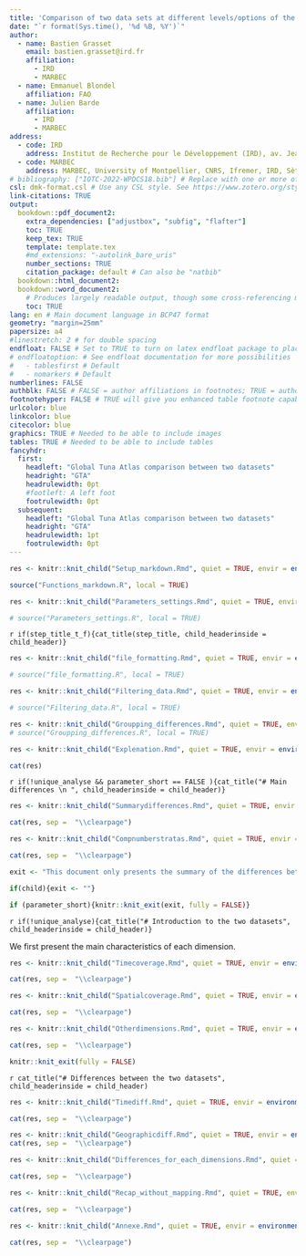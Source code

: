 ```yaml
---
title: 'Comparison of two data sets at different levels/options of the tuna atlas'
date: "`r format(Sys.time(), '%d %B, %Y')`"
author:
  - name: Bastien Grasset
    email: bastien.grasset@ird.fr
    affiliation:
      - IRD
      - MARBEC
  - name: Emmanuel Blondel
    affiliation: FAO
  - name: Julien Barde
    affiliation:
      - IRD
      - MARBEC
address:
  - code: IRD
    address: Institut de Recherche pour le Développement (IRD), av. Jean Monnet, CS 30171, 34203 Sète cédex, France
  - code: MARBEC
    address: MARBEC, University of Montpellier, CNRS, Ifremer, IRD, Sète, France
# bibliography: ["IOTC-2022-WPDCS18.bib"] # Replace with one or more of your own bibtex files. Better BibTeX for Zotero is your friend
csl: dmk-format.csl # Use any CSL style. See https://www.zotero.org/styles for a good list. Ignored if citation_package: natbib
link-citations: TRUE
output:
  bookdown::pdf_document2:
    extra_dependencies: ["adjustbox", "subfig", "flafter"]
    toc: TRUE
    keep_tex: TRUE
    template: template.tex
    #md_extensions: "-autolink_bare_uris"
    number_sections: TRUE
    citation_package: default # Can also be "natbib"
  bookdown::html_document2:
  bookdown::word_document2: 
    # Produces largely readable output, though some cross-referencing may fail. Useful for collaboration.
    toc: TRUE
lang: en # Main document language in BCP47 format
geometry: "margin=25mm"
papersize: a4
#linestretch: 2 # for double spacing
endfloat: FALSE # Set to TRUE to turn on latex endfloat package to place figures and tables at end of document
# endfloatoption: # See endfloat documentation for more possibilities
#   - tablesfirst # Default
#   - nomarkers # Default
numberlines: FALSE
authblk: FALSE # FALSE = author affiliations in footnotes; TRUE = author affiliations in a block below author names
footnotehyper: FALSE # TRUE will give you enhanced table footnote capabilities. Set to FALSE to be able to use French blocks. Needed due to what appears to be a latex bug.
urlcolor: blue
linkcolor: blue
citecolor: blue
graphics: TRUE # Needed to be able to include images
tables: TRUE # Needed to be able to include tables
fancyhdr:
  first:
    headleft: "Global Tuna Atlas comparison between two datasets"
    headright: "GTA"
    headrulewidth: 0pt
    #footleft: A left foot
    footrulewidth: 0pt
  subsequent:
    headleft: "Global Tuna Atlas comparison between two datasets"
    headright: "GTA"
    headrulewidth: 1pt
    footrulewidth: 0pt
---
```



```r

res <- knitr::knit_child("Setup_markdown.Rmd", quiet = TRUE, envir = environment())

```

```r

source("Functions_markdown.R", local = TRUE)

```


```r

res <- knitr::knit_child("Parameters_settings.Rmd", quiet = TRUE, envir = environment())

# source("Parameters_settings.R", local = TRUE)

```

`r if(step_title_t_f){cat_title(step_title, child_headerinside = child_header)}`

```r

res <- knitr::knit_child("file_formatting.Rmd", quiet = TRUE, envir = environment())

# source("file_formatting.R", local = TRUE)


```


```r

res <- knitr::knit_child("Filtering_data.Rmd", quiet = TRUE, envir = environment())

# source("Filtering_data.R", local = TRUE)


```

```r

res <- knitr::knit_child("Groupping_differences.Rmd", quiet = TRUE, envir = environment())
# source("Groupping_differences.R", local = TRUE)

```

```r

res <- knitr::knit_child("Explenation.Rmd", quiet = TRUE, envir = environment())

cat(res)

```

`r if(!unique_analyse && parameter_short == FALSE ){cat_title("# Main differences \n ", child_headerinside = child_header)}`


```r

res <- knitr::knit_child("Summarydifferences.Rmd", quiet = TRUE, envir = environment())

cat(res, sep =  "\\clearpage")

```

```r

res <- knitr::knit_child("Compnumberstratas.Rmd", quiet = TRUE, envir = environment())

cat(res, sep =  "\\clearpage")

```



```r

exit <- "This document only presents the summary of the differences between the two datasets. If you need a more detailed summary please provide FALSE as argument for the 'short' parameter"

if(child){exit <- ""}

if (parameter_short){knitr::knit_exit(exit, fully = FALSE)}


```

`r if(!unique_analyse){cat_title("# Introduction to the two datasets", child_headerinside = child_header)}`

We first present the main characteristics of each dimension.

```r

res <- knitr::knit_child("Timecoverage.Rmd", quiet = TRUE, envir = environment())

cat(res, sep =  "\\clearpage")

```

\clearpage



```r

res <- knitr::knit_child("Spatialcoverage.Rmd", quiet = TRUE, envir = environment())

cat(res, sep =  "\\clearpage")

```


\clearpage


```r

res <- knitr::knit_child("Otherdimensions.Rmd", quiet = TRUE, envir = environment())

cat(res, sep =  "\\clearpage")

```


\clearpage



```r

knitr::knit_exit(fully = FALSE)

```

\clearpage

`r cat_title("# Differences between the two datasets", child_headerinside = child_header)`


```r

res <- knitr::knit_child("Timediff.Rmd", quiet = TRUE, envir = environment())

cat(res, sep =  "\\clearpage")

```

\clearpage

```r

res <- knitr::knit_child("Geographicdiff.Rmd", quiet = TRUE, envir = environment())
cat(res, sep =  "\\clearpage")

```

```r

res <- knitr::knit_child("Differences_for_each_dimensions.Rmd", quiet = TRUE, envir = environment())

cat(res, sep =  "\\clearpage")

```

\clearpage

```r

res <- knitr::knit_child("Recap_without_mapping.Rmd", quiet = TRUE, envir = environment())

cat(res, sep =  "\\clearpage")

```


\clearpage

```r

res <- knitr::knit_child("Annexe.Rmd", quiet = TRUE, envir = environment())

cat(res, sep =  "\\clearpage")

```

\clearpage

